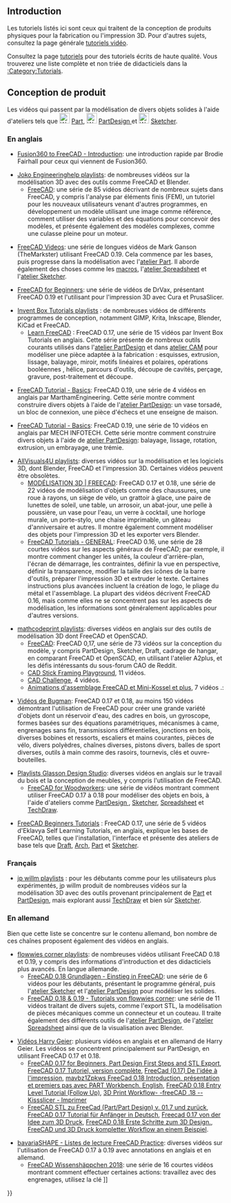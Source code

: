 <languages/>

{{VeryImportantMessage|Faites attention à la version de FreeCAD utilisée dans les tutoriels. Si un tutoriel utilise une version plus ancienne du programme, le processus de modélisation général peut toujours fonctionner mais certains outils peuvent avoir changé dans les nouvelles versions. N'ajoutez pas de vidéos créées avec la version 0.16 ou antérieure, ces versions étant considérées comme obsolètes.}}

== Introduction ==

Les tutoriels listés ici sont ceux qui traitent de la conception de produits physiques pour la fabrication ou l'impression 3D. Pour d'autres sujets, consultez la page générale [[video_tutorials/fr|tutoriels vidéo]].

Consultez la page [[tutorials/fr|tutoriels]] pour des tutoriels écrits de haute qualité. Vous trouverez une liste complète et non triée de didacticiels dans la [[:Category:Tutorials]].

<span id="Product_design"></span>
==Conception de produit==

Les vidéos qui passent par la modélisation de divers objets solides à l'aide d'ateliers tels que [[Image:Workbench_Part.svg|24px]] [[Part Workbench/fr|Part]], [[Image:Workbench_PartDesign.svg|24px]] [[PartDesign Workbench/fr|PartDesign ]] et [[Image:Workbench_Sketcher.svg|24px]] [[Sketcher Workbench/fr|Sketcher]].

<span id="English"></span>
===En anglais===

* [https://www.youtube.com/watch?v=_GxJkB23ZHM Fusion360 to FreeCAD - Introduction]: une introduction rapide par Brodie Fairhall pour ceux qui viennent de Fusion360.

* [https://www.youtube.com/channel/UC-CubOaooNwC-3RBKUoAOQQ/playlists Joko Engineeringhelp playlists]: de nombreuses vidéos sur la modélisation 3D avec des outils comme FreeCAD et Blender.
** [https://www.youtube.com/playlist?list=PL7eiW2bt21YU6QEbly78kUgQCNEiDUwSH FreeCAD]: une série de 85 vidéos décrivant de nombreux sujets dans FreeCAD, y compris l'analyse par éléments finis (FEM), un tutoriel pour les nouveaux utilisateurs venant d'autres programmes, en développement un modèle utilisant une image comme référence, comment utiliser des variables et des équations pour concevoir des modèles, et présente également des modèles complexes, comme une culasse pleine pour un moteur.

* [https://www.youtube.com/watch?v=YOXOlqw1Pvg&list=PLH_3jUdtTUKU9kajyWPz2C848TYSI7GET FreeCAD Videos]: une série de longues vidéos de Mark Ganson (TheMarkster) utilisant FreeCAD 0.19. Cela commence par les bases, puis progresse dans la modélisation avec l'[[Part_Workbench/fr|atelier Part]]. Il aborde également des choses comme les [[macros/fr|macros]], l'[[Spreadsheet_Workbench|atelier Spreadsheet]] et l'[[Sketcher_Workbench|atelier Sketcher]].

* [https://www.youtube.com/playlist?list=PLxa9m2nC6N924jFUOYRECQUMm9xl4_jUI FreeCAD for Beginners]: une série de vidéos de DrVax, présentant FreeCAD 0.19 et l'utilisant pour l'impression 3D avec Cura et PrusaSlicer.

* [https://www.youtube.com/channel/UCRQCzMftIUElX03kHjV4rmQ/playlists Invent Box Tutorials playlists] : de nombreuses vidéos de différents programmes de conception, notamment GIMP, Krita, Inkscape, Blender, KiCad et FreeCAD.
** [https://www.youtube.com/watch?v=CG_czsNdUfs&list=PL2935W76vRNFvUGefQr3q9P9eezJZyj-u Learn FreeCAD] : FreeCAD 0.17, une série de 15 vidéos par Invent Box Tutorials en anglais. Cette série présente de nombreux outils courants utilisés dans l'[[PartDesign_Workbench/fr|atelier PartDesign]] et dans [[CAM_Workbench/fr|atelier CAM]] pour modéliser une pièce adaptée à la fabrication : esquisses, extrusion, lissage, balayage, miroir, motifs linéaires et polaires, opérations booléennes , hélice, parcours d'outils, découpe de cavités, perçage, gravure, post-traitement et découpe.

* [https://www.youtube.com/watch?v=8V4zmIoYuOA&list=PL4mEeIFbIt5e_gfW3sxbDwHBkORFrJvPe FreeCAD Tutorial - Basics]: FreeCAD 0.19, une série de 4 vidéos en anglais par MarthamEngineering. Cette série montre comment construire divers objets à l'aide de l'[[PartDesign_Workbench/fr|atelier PartDesign]]: un vase torsadé, un bloc de connexion, une pièce d'échecs et une enseigne de maison.

* [https://www.youtube.com/channel/UCwCv3eUU5qWywmunb9voJPA/videos FreeCAD Tutorial - Basics]: FreeCAD 0.19, une série de 10 vidéos en anglais par MECH INFOTECH. Cette série montre comment construire divers objets à l'aide de [[PartDesign_Workbench/fr|atelier PartDesign]]: balayage, lissage, rotation, extrusion, un embrayage, une trémie.

* [https://www.youtube.com/channel/UCZ3nn99kwDQSmmHu9ohYoKQ/playlists AllVisuals4U playlists]: diverses vidéos sur la modélisation et les logiciels 3D, dont Blender, FreeCAD et l'impression 3D. Certaines vidéos peuvent être obsolètes.
** [https://www.youtube.com/watch?v=4DjCLZNg60U&list=PLKu--JcOZKTPE13UyWyrS8Hp5-kgnTifN MODÉLISATION 3D | FREECAD]: FreeCAD 0.17 et 0.18, une série de 22 vidéos de modélisation d'objets comme des chaussures, une roue à rayons, un siège de vélo, un grattoir à glace, une paire de lunettes de soleil, une table, un arrosoir, un abat-jour, une pelle à poussière, un vase pour l'eau, un verre à cocktail, une horloge murale, un porte-stylo, une chaise imprimable, un gâteau d'anniversaire et autres. Il montre également comment modéliser des objets pour l'impression 3D et les exporter vers Blender.
** [https://www.youtube.com/watch?v=WdBQPXeAeMc&list=PLKu--JcOZKTPZjy761ELQ7ba45yZmxOpj FreeCAD Tutorials - GENERAL]: FreeCAD 0.16, une série de 28 courtes vidéos sur les aspects généraux de FreeCAD; par exemple, il montre comment changer les unités, la couleur d'arrière-plan, l'écran de démarrage, les contraintes, définir la vue en perspective, définir la transparence, modifier la taille des icônes de la barre d'outils, préparer l'impression 3D et extruder le texte. Certaines instructions plus avancées incluent la création de logo, le pliage du métal et l'assemblage. La plupart des vidéos décrivent FreeCAD 0.16, mais comme elles ne se concentrent pas sur les aspects de modélisation, les informations sont généralement applicables pour d'autres versions.

* [https://www.youtube.com/channel/UCnxMaGMCrWAQgwF61ISRpGw/playlists mathcodeprint playlists]: diverses vidéos en anglais sur des outils de modélisation 3D dont FreeCAD et OpenSCAD.
** [https://www.youtube.com/watch?v=jlmd5_lnwXM&list=PLkRx3bM9e3yCPkg9NQmW1eM-ynKcjoGhh FreeCAD]: FreeCAD 0,17, une série de 73 vidéos sur la conception du modèle, y compris PartDesign, Sketcher, Draft, cadrage de hangar, en comparant FreeCAD et OpenSCAD, en utilisant l'atelier A2plus, et les défis intéressants du sous-forum CAO de Reddit.
** [https://www.youtube.com/watch?v=EY43T0bpYVQ&list=PLkRx3bM9e3yDefdoU5mRU8QrtSSoKFDP- CAD Stick Framing Playground], 11 vidéos.
** [https://www.youtube.com/watch?v=r1x5kku10-k&list=PLkRx3bM9e3yCgQwVvDBkevZe-72zs702l CAD Challenge], 4 vidéos.
** [https://www.youtube.com/watch?v=OQCjM_uwAzM&list=PLkRx3bM9e3yAMECNK708fEuWgzTU5H-CX Animations d'assemblage FreeCAD et Mini-Kossel et plus], 7 vidéos .:

* [https://www.youtube.com/user/fiestasbc/videos Vidéos de Bugman]: FreeCAD 0.17 et 0.18, au moins 150 vidéos démontrant l'utilisation de FreeCAD pour créer une grande variété d'objets dont un réservoir d'eau, des cadres en bois, un gyroscope, formes basées sur des équations paramétriques, mécanismes à came, engrenages sans fin, transmissions différentielles, jonctions en bois, diverses bobines et ressorts, escaliers et mains courantes, pièces de vélo, divers polyèdres, chaînes diverses, pistons divers, balles de sport diverses, outils à main comme des rasoirs, tournevis, clés et ouvre-bouteilles.

* [https://www.youtube.com/channel/UC-Nio4u1JhP7eUFeBtz7XFw/playlists Playlists Glasson Design Studio]: diverses vidéos en anglais sur le travail du bois et la conception de meubles, y compris l'utilisation de FreeCAD.
** [https://www.youtube.com/playlist?list=PLNKr-ocZWgQ66AX5y3uY71SCTClpUpGrt FreeCAD for Woodworkers]: une série de vidéos montrant comment utiliser FreeCAD 0.17 à 0.18 pour modéliser des objets en bois, à l'aide d'ateliers comme [[PartDesign_Workbench/fr|PartDesign ]], [[Sketcher_Workbench/fr|Sketcher]], [[Spreadsheet_Workbench/fr|Spreadsheet]] et [[TechDraw_Workbench/fr|TechDraw]].

* [https://www.youtube.com/watch?v=VEk4RuNIlRY&list=PL1Fv0Kg44dc0WbIB_OoFnEqzanDI7nRQi FreeCAD Beginners Tutorials] : FreeCAD 0.17, une série de 5 vidéos d'Eklavya Self Learning Tutorials, en anglais, explique les bases de FreeCAD, telles que l'installation, l'interface et présente des ateliers de base tels que [[Draft_Workbench/fr|Draft]], [[Arch_Workbench/fr|Arch]], [[Part_Workbench/fr|Part]] et [[Sketcher_Workbench/fr|Sketcher]].

<span id="French"></span>
=== Français ===

* [https://www.youtube.com/channel/UCJwHW5GwrK1fq16cxUoBOUw/videos jp willm playlists] : pour les débutants comme pour les utilisateurs plus expérimentés, jp willm produit de nombreuses vidéos sur la modélisation 3D avec des outils provenant principalement de [[Part_Workbench/fr|Part]] et [[PartDesign_Workbench/fr|PartDesign]], mais explorant aussi [[TechDraw_Workbench/fr|TechDraw]] et bien sûr [[Sketcher_Workbench/fr|Sketcher]].

<span id="German"></span>
===En allemand===

Bien que cette liste se concentre sur le contenu allemand, bon nombre de ces chaînes proposent également des vidéos en anglais.

* [https://www.youtube.com/user/stolz3d/playlists flowwies corner playlists]: de nombreuses vidéos utilisant FreeCAD 0.18 et 0.19, y compris des informations d'introduction et des didacticiels plus avancés. En langue allemande.
** [https://www.youtube.com/watch?v=rTvgCcOXfuw&list=PLw48L7HmCgMLg-hU-4Ro3tQOJ0k7yH56T FreeCAD 0.18 Grundlagen - Einstieg in FreeCAD]: une série de 6 vidéos pour les débutants, présentant le programme général, puis l'[[ Sketcher_Workbench/fr|atelier Sketcher]] et l'[[PartDesign_Workbench/fr|atelier PartDesign]] pour modéliser les solides.
** [https://www.youtube.com/watch?v=4QJTaCplAK0&list=PLw48L7HmCgMKg5za09Ncxg0in5G4nNkPs FreeCAD 0.18 & 0.19 - Tutorials von flowwies corner]: une série de 11 vidéos traitant de divers sujets, comme l'export STL, la modélisation de pièces mécaniques comme un connecteur et un couteau. Il traite également des différents outils de l'[[PartDesign_Workbench/fr|atelier PartDesign]], de l'[[Spreadsheet_Workbench/fr|atelier Spreadsheet]] ainsi que de la visualisation avec Blender.

* [https://www.youtube.com/channel/UCoe3BcVuLC9I2_yFud5vp8Q/videos Vidéos Harry Geier]: plusieurs vidéos en anglais et en allemand de Harry Geier. Les vidéos se concentrent principalement sur PartDesign, en utilisant FreeCAD 0.17 et 0.18.
** [https://www.youtube.com/watch?v=bs3eEF2rGX8 FreeCAD 0.17 for Beginners, Part Design First Steps and STL Export], [https://www.youtube.com/watch?v=geIrH1cOCzc FreeCAD 0.17 Tutoriel, version complète], [https://www.youtube.com/watch?v=Zkh7WFnS5nw FreeCad (0.17) De l'idée à l'impression], [https://www.youtube.com/watch?v= mavbz1Zpkws FreeCad 0.18 Introduction, présentation et premiers pas avec PART Workbench. English], [https://www.youtube.com/watch?v=C1JG6l1uIJw FreeCAD 0.18 Entry Level Tutorial (Follow Up)], [https://www.youtube.com/watch?v=2YgzCVBBCzc 3D Print Workflow- -freeCAD .18 --Kissslicer - Imprimer]
** [https://www.youtube.com/watch?v=B_YLcGNVWHg FreeCAD STL zu FreeCad (Part/Part Design) v. 01.7 und zurück], [https://www.youtube.com/channel/UCoe3BcVuLC9I2_yFud5vp8Q/videos FreeCAD 0.17 Tutorial für Anfänger in Deutsch], [https://www.youtube.com/watch?v=srOvzOKXYbQ Freecad 0.17 von der Idee zum 3D Druck], [https://www.youtube.com/watch?v=QiWI3JZW5gU FreeCAD 0.18 Erste Schritte zum 3D Design.], [Https://www.youtube.com/watch?v=j_iJanE2c1s FreeCAD und 3D Druck kompletter Workflow an einem Beispiel].

* [https://www.youtube.com/channel/UCUO0Kd8_XgZk3GE-IiqnCmQ/playlists bavariaSHAPE - Listes de lecture FreeCAD Practice]: diverses vidéos sur l'utilisation de FreeCAD 0.17 à 0.19 avec annotations en anglais et en allemand.
** [https://www.youtube.com/watch?v=nYStPcmINR4&list=PLsygOHSYV43UrQAWmEWJBY8GwX5t74ufz FreeCAD Wissenshäppchen 2018]: une série de 16 courtes vidéos montrant comment effectuer certaines actions: travaillez avec des engrenages, utilisez la clé {{KEY|M} } dans Sketcher, mesurez un STEP importé, configurez LuxRender, préparez des illustrations techniques à l'aide d'Inkscape, évaluez et réparez des fichiers STL et exportez des fichiers STL.
** [https://www.youtube.com/watch?v=sMsXfQ9hQEI&list=PLsygOHSYV43WzeqFkB1X4chHPFIq_LId5 FreeCAD Wissenshäppchen 2019]: une série de 8 courtes vidéos montrant comment effectuer certaines actions: convertir un croquis dessiné à la main en un objet 3D, nettoyer un séparez et gérez les associations paramétriques, utilisez l'interface de placement, comprenez les méthodes de projection dans TechDraw, gérez l'historique de construction dans une feuille de calcul et utilisez l'atelier de tôlerie.

* [https://www.youtube.com/channel/UCGuJsIoXW-exBAwdn38dXow/playlists German_Plasma_CNC] listes de lecture pour FreeCAD, CNC, G-code, Blender et d'autres sujets. Principalement en allemand, quelques vidéos en anglais.
** [https://www.youtube.com/watch?v=JOtCL11UAUI&list=PLugsaCAoG3EmYbYuLSU8cz80gBXDeJ6QL FreeCAD Deutsch 2019]: une série de 53 vidéos en allemand traitant des formes de construction et de leur préparation pour la fabrication CNC. Certains sujets incluent: la préparation d'un travail, la simulation, le post-traitement, le fraisage des profils, le perçage, le perçage, la gravure et l'édition des outils.
** [https://www.youtube.com/watch?v=CPjvnY8hOwY&list=PLugsaCAoG3EnW3SwdM6a-aml_WT1eS6s6 FreeCAD English]: une série de 4 vidéos en anglais avec quelques astuces pour travailler avec FreeCAD.

<span id="Spanish"></span>
===En espagnol===

* [https://www.youtube.com/channel/UCZOXUOIsWt3YAigw6viuvJQ/playlists Listes de lecture Mecatrónica LATAM]: diverses vidéos sur l'utilisation des modélisateurs 3D, dont FreeCAD, en espagnol.
** [https://www.youtube.com/watch?v=r5LBKEA0mks&list=PLsfgGA_lzHGdHSecmkDHI7i8gJFWKwiU4 FreeCAD Tutorial]: FreeCAD 0.18, une série de 7 vidéos montrant comment modéliser divers objets: structures tubulaires de base, connexions de tuyaux, clé à fourche , un boulon et un écrou.

* [https://www.youtube.com/user/TheMeeone/playlists Listes de lecture Christian Tutoriales CAD]: diverses vidéos sur l'utilisation des modélisateurs 3D, dont FreeCAD, en espagnol.
** [https://www.youtube.com/watch?v=cBA7EJyrLkQ&list=PLfv54N1Sqk4zFGrn6mVU5kTSpfyfN2GyW FREECAD 0.17 - 0.18]: une série de 15 vidéos montrant comment modéliser divers objets: connecteurs mécaniques, turbines, pinces, tubings, jantes de pneus vis, un bouchon à vis, un embout de vis, un engrenage hélicoïdal, un pneu de vélo, et d'autres.


[[Category:Tutorials{{#translation:}}]]
{{Userdocnavi{{#translation:}}}}
